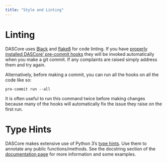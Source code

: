 ```yaml
---
title: "Style and Linting"
---
```


# Linting

DASCore uses [Black](https://github.com/ambv/black) and [flake8](http://flake8.pycqa.org/en/latest/) for code linting.
If you have [properly installed DASCore' pre-commit hooks](dev_install.qmd#setup-pre-commit-hooks) they will be
invoked automatically when you make a git commit. If any complaints are raised simply address them and try again.

Alternatively, before making a commit, you can run all the hooks on all the code like so:

```shell
pre-commit run --all
```

It is often useful to run this command twice before making changes because many of the hooks
will automatically fix the issue they raise on the first run.

# Type Hints

DASCore makes extensive use of Python 3's [type hints](https://docs.python.org/3/library/typing.html).
Use them to annotate any public functions/methods. See the docstring section of the [documentation page](documentation.qml)
for more information and some examples.
